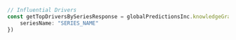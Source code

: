 ```typescript index.ts
// Influential Drivers
const getTopDriversBySeriesResponse = globalPredictionsInc.knowledgeGraph.getTopDriversBySeries({
    seriesName: "SERIES_NAME"
})
```